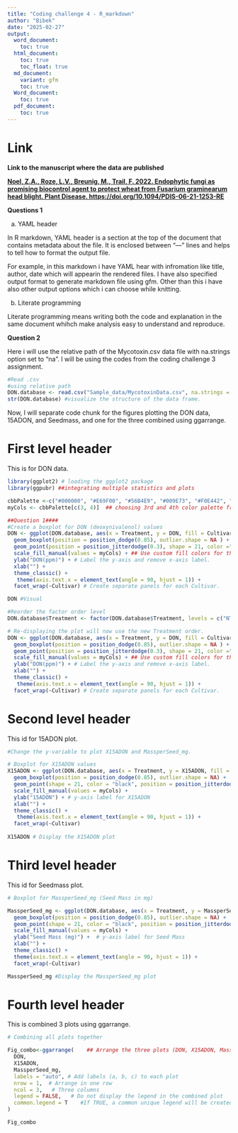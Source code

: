 ```yaml
---
title: "Coding challenge 4 - R_markdown"
author: "Bibek"
date: "2025-02-27"
output:
  word_document:
    toc: true
  html_document:
    toc: true
    toc_float: true
  md_document:
    variant: gfm
    toc: true
  Word_document:
    toc: true
  pdf_document:
    toc: true
---
```


#  Link

**Link to the manuscript where the data are published**

[**Noel, Z.A., Roze, L.V., Breunig, M., Trail, F. 2022. Endophytic fungi as promising biocontrol agent to protect wheat from Fusarium graminearum head blight. Plant Disease. https://doi.org/10.1094/PDIS-06-21-1253-RE **](https://doi.org/10.1094/PDIS-06-21-1253-RE)



**Questions 1**


a.	YAML header

In R markdown, YAML header is a section at the top of the document that contains metadata about the file. It is enclosed between "---" lines and helps to tell how to format the output file.

For example, in this markdown i have YAML hear  with infromation like title, author, date which will appearin the rendered files. I have also specified output format to generate markdown file using gfm. Other than this i have also other output options which i can choose while knitting.

b.	Literate programming

Literate programming means writing both the code and explanation in the same document whihch make analysis easy to understand and reproduce.




**Question 2**


Here i will use the relative path of the Mycotoxin.csv data file with na.strings option set to "na".
I will be using the codes from the coding challenge 3 assignment.

```r
#Read .csv
#using relative path
DON.database <- read.csv("Sample_data/MycotoxinData.csv", na.strings = "na")
str(DON.database) #visualize the structure of the data frame.
```
Now, I will separate code chunk for the figures plotting the DON data, 15ADON, and Seedmass, and one for the three combined using ggarrange. 

# First level header

This is for DON data.

```r
library(ggplot2) # loading the ggplot2 package
library(ggpubr) ##integrating multiple statistics and plots

cbbPalette <-c("#000000", "#E69F00", "#56B4E9", "#009E73", "#F0E442", "#0072B2", "#D55E00", "#CC79A7")
myCols <- cbbPalette[c(3, 4)]  ## choosing 3rd and 4th color palette from the cbbPalette.

##Question 1####
#Create a boxplot for DON (deoxynivalenol) values
DON <- ggplot(DON.database, aes(x = Treatment, y = DON, fill = Cultivar)) +
  geom_boxplot(position = position_dodge(0.85), outlier.shape = NA ) +   # Create boxplots with dodge positioning; remove default outlier points.
  geom_point(position = position_jitterdodge(0.3), shape = 21, color ="black", alpha =0.6) +  #jittered points to show individual observations
  scale_fill_manual(values = myCols) + ## Use custom fill colors for the Cultivar groups.
  ylab("DON(ppm)") + # Label the y-axis and remove x-axis label.
  xlab("") +
  theme_classic() +
   theme(axis.text.x = element_text(angle = 90, hjust = 1)) +
  facet_wrap(~Cultivar) # Create separate panels for each Cultivar.

DON #Visual

#Reorder the factor order level
DON.database$Treatment <- factor(DON.database$Treatment, levels = c("NTC", "Fg", "Fg + 37", "Fg + 40", "Fg + 70"))

# Re-displaying the plot will now use the new Treatment order.
DON <- ggplot(DON.database, aes(x = Treatment, y = DON, fill = Cultivar)) +
  geom_boxplot(position = position_dodge(0.85), outlier.shape = NA ) +   # Create boxplots with dodge positioning; remove default outlier points.
  geom_point(position = position_jitterdodge(0.3), shape = 21, color ="black", alpha =0.6) +  #jittered points to show individual observations
  scale_fill_manual(values = myCols) + ## Use custom fill colors for the Cultivar groups.
  ylab("DON(ppm)") + # Label the y-axis and remove x-axis label.
  xlab("") +
  theme_classic() +
   theme(axis.text.x = element_text(angle = 90, hjust = 1)) +
  facet_wrap(~Cultivar) # Create separate panels for each Cultivar.

```

# Second level header

This id for 15ADON plot.

```r
#Change the y-variable to plot X15ADON and MassperSeed_mg. 

# Boxplot for X15ADON values
X15ADON <- ggplot(DON.database, aes(x = Treatment, y = X15ADON, fill = Cultivar)) +
  geom_boxplot(position = position_dodge(0.85), outlier.shape = NA) +
  geom_point(shape = 21, color = "black", position = position_jitterdodge(0.3), alpha = 0.6) +
  scale_fill_manual(values = myCols) +
  ylab("15ADON") + # y-axis label for X15ADON
  xlab("") +
  theme_classic() +
   theme(axis.text.x = element_text(angle = 90, hjust = 1)) +
  facet_wrap(~Cultivar)
  
X15ADON # Display the X15ADON plot
```



# Third level header

This id for Seedmass plot.
```r
# Boxplot for MassperSeed_mg (Seed Mass in mg)

MassperSeed_mg <- ggplot(DON.database, aes(x = Treatment, y = MassperSeed_mg, fill = Cultivar)) +
  geom_boxplot(position = position_dodge(0.85), outlier.shape = NA) +
  geom_point(shape = 21, color = "black", position = position_jitterdodge(0.3), alpha = 0.6) +
  scale_fill_manual(values = myCols) +
  ylab("Seed Mass (mg)") +  # y-axis label for Seed Mass
  xlab("") +
  theme_classic() +
  theme(axis.text.x = element_text(angle = 90, hjust = 1)) +
  facet_wrap(~Cultivar)

MassperSeed_mg #Display the MassperSeed_mg plot
```

# Fourth level header

This is combined 3 plots using ggarrange.


```r
# Combining all plots together

Fig_combo<-ggarrange(    ## Arrange the three plots (DON, X15ADON, MassperSeed_mg) side by side in one row
  DON,
  X15ADON,
  MassperSeed_mg,
  labels = "auto", # Add labels (a, b, c) to each plot
  nrow = 1,  # Arrange in one row
  ncol = 3,   # Three columns
  legend = FALSE,   # Do not display the legend in the combined plot
  common.legend = T    #If TRUE, a common unique legend will be created for arranged plots.
)

Fig_combo
```















